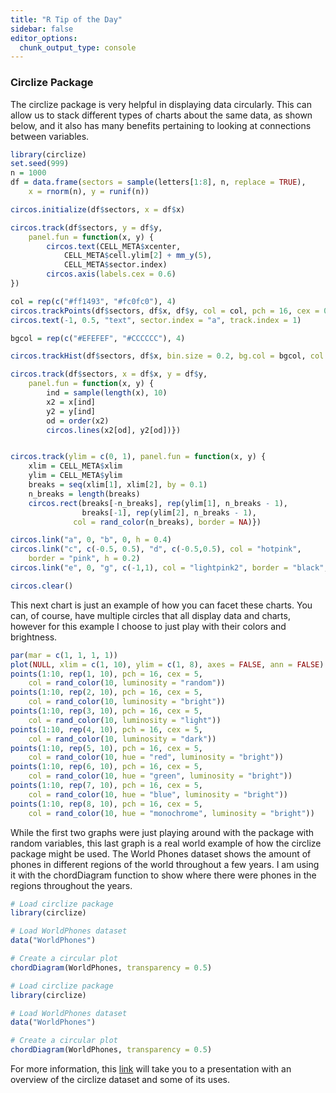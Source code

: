 ```yaml
---
title: "R Tip of the Day"
sidebar: false
editor_options: 
  chunk_output_type: console
---
```


### Circlize Package

The circlize package is very helpful in displaying data circularly. This can allow us to stack different types of charts about the same data, as shown below, and it also has many benefits pertaining to looking at connections between variables.

```r
library(circlize)
set.seed(999)
n = 1000
df = data.frame(sectors = sample(letters[1:8], n, replace = TRUE),
    x = rnorm(n), y = runif(n))

circos.initialize(df$sectors, x = df$x)

circos.track(df$sectors, y = df$y,
    panel.fun = function(x, y) {
        circos.text(CELL_META$xcenter, 
            CELL_META$cell.ylim[2] + mm_y(5), 
            CELL_META$sector.index)
        circos.axis(labels.cex = 0.6)
})

col = rep(c("#ff1493", "#fc0fc0"), 4)
circos.trackPoints(df$sectors, df$x, df$y, col = col, pch = 16, cex = 0.5)
circos.text(-1, 0.5, "text", sector.index = "a", track.index = 1)

bgcol = rep(c("#EFEFEF", "#CCCCCC"), 4)

circos.trackHist(df$sectors, df$x, bin.size = 0.2, bg.col = bgcol, col = NA)

circos.track(df$sectors, x = df$x, y = df$y,
    panel.fun = function(x, y) {
        ind = sample(length(x), 10)
        x2 = x[ind]
        y2 = y[ind]
        od = order(x2)
        circos.lines(x2[od], y2[od])})


circos.track(ylim = c(0, 1), panel.fun = function(x, y) {
    xlim = CELL_META$xlim
    ylim = CELL_META$ylim
    breaks = seq(xlim[1], xlim[2], by = 0.1)
    n_breaks = length(breaks)
    circos.rect(breaks[-n_breaks], rep(ylim[1], n_breaks - 1),
                breaks[-1], rep(ylim[2], n_breaks - 1),
              col = rand_color(n_breaks), border = NA)})

circos.link("a", 0, "b", 0, h = 0.4)
circos.link("c", c(-0.5, 0.5), "d", c(-0.5,0.5), col = "hotpink",
    border = "pink", h = 0.2)
circos.link("e", 0, "g", c(-1,1), col = "lightpink2", border = "black", lwd = 2, lty = 2)
```

```r
circos.clear()
```

This next chart is just an example of how you can facet these charts. You can, of course, have multiple circles that all display data and charts, however for this example I choose to just play with their colors and brightness.

```r
par(mar = c(1, 1, 1, 1))
plot(NULL, xlim = c(1, 10), ylim = c(1, 8), axes = FALSE, ann = FALSE)
points(1:10, rep(1, 10), pch = 16, cex = 5, 
    col = rand_color(10, luminosity = "random"))
points(1:10, rep(2, 10), pch = 16, cex = 5, 
    col = rand_color(10, luminosity = "bright"))
points(1:10, rep(3, 10), pch = 16, cex = 5, 
    col = rand_color(10, luminosity = "light"))
points(1:10, rep(4, 10), pch = 16, cex = 5, 
    col = rand_color(10, luminosity = "dark"))
points(1:10, rep(5, 10), pch = 16, cex = 5, 
    col = rand_color(10, hue = "red", luminosity = "bright"))
points(1:10, rep(6, 10), pch = 16, cex = 5, 
    col = rand_color(10, hue = "green", luminosity = "bright"))
points(1:10, rep(7, 10), pch = 16, cex = 5, 
    col = rand_color(10, hue = "blue", luminosity = "bright"))
points(1:10, rep(8, 10), pch = 16, cex = 5, 
    col = rand_color(10, hue = "monochrome", luminosity = "bright"))
```

While the first two graphs were just playing around with the package with random variables, this last graph is a real world example of how the circlize package might be used. The World Phones dataset shows the amount of phones in different regions of the world throughout a few years. I am using it with the chordDiagram function to show where there were phones in the regions throughout the years.

``` r
# Load circlize package
library(circlize)

# Load WorldPhones dataset
data("WorldPhones")

# Create a circular plot
chordDiagram(WorldPhones, transparency = 0.5)
```

```r
# Load circlize package
library(circlize)

# Load WorldPhones dataset
data("WorldPhones")

# Create a circular plot
chordDiagram(WorldPhones, transparency = 0.5)

```

For more information, this [link](https://docs.google.com/presentation/d/17nzNtH0aQIC3E4HMi8CHmco88JRg5UrtQaihstgQ_sE/edit?usp=sharing) will take you to a presentation with an overview of the circlize dataset and some of its uses.
